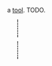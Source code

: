 {{FixTitle}}
a [[Items#tools|tool]]. TODO.

{{Item|<nowiki>︺</nowiki>}}
<div style="border-left:2px dotted black; margin:10px 23px; height:40px;"></div>
{{Desc
|small boat
|capable of floating in water, and durable enough to resist acidic corrosion. it's barely large enough for one person.
|takes 100 cycles to craft
|weighs 40 units
|internal name (for bot developers): boat
|crafting recipe: (unlocked with [[bp: small boat]].)
{{CraftingRecipe
|15|wood plank
|25|plastic pieces
|5|steel shard
}}
}}
<div style="border-left:2px dotted black; margin:10px 23px; height:40px;"></div>
{{Equip
|when equipped:
|will allow safe travel over acidic waters. do not unequip unless you are in a safe location.
}}